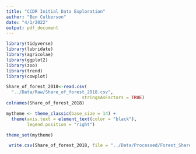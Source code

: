 ```yaml
---
title: "CCDR Initial Data Exploration"
author: "Ben Culberson"
date: "4/1/2022"
output: pdf_document
---
```


```r
library(tidyverse)
library(lubridate)
library(agricolae)
library(ggplot2)
library(zoo)
library(trend)
library(cowplot)
```

```r
Share_of_forest_2018<-read.csv(
  "../Data/Raw/Share_of_forest_2018.csv",
                             stringsAsFactors = TRUE)
colnames(Share_of_forest_2018)

```


```r
mytheme <- theme_classic(base_size = 14) +
  theme(axis.text = element_text(color = "black"), 
        legend.position = "right")

theme_set(mytheme)
```

```r
 write.csv(Share_of_forest_2018, file = "../Data/Processed/Forest_Share_2018_processed.csv", row.names=FALSE)

```



